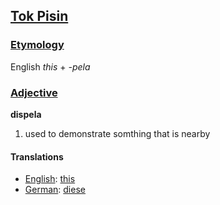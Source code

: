 ==[[Tok Pisin]]==

===[[Etymology]]===
English ''this'' + ''-pela''

===[[Adjective]]===
'''dispela'''

# used to demonstrate somthing that is nearby

====Translations====
*[[English]]: [[this]]
*[[German]]: [[diese]]